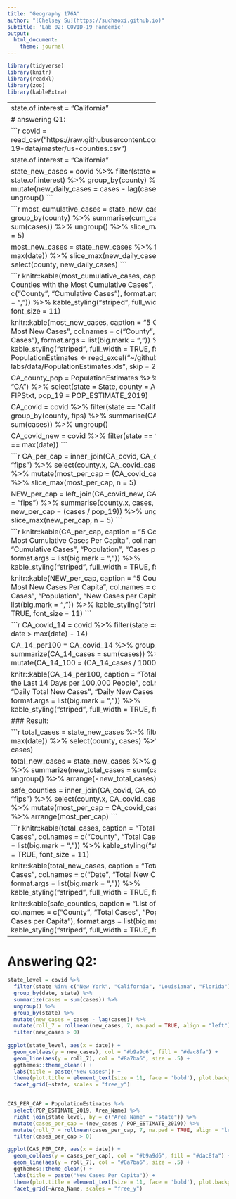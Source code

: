 ```yaml
---
title: "Geography 176A"
author: "[Chelsey Su](https://suchaoxi.github.io)"
subtitle: 'Lab 02: COVID-19 Pandemic'
output: 
  html_document:
    theme: journal
---
```

```r
library(tidyverse)
library(knitr)
library(readxl)
library(zoo)
library(kableExtra)
```

-----------------------------------------------
state.of.interest = "California"

# answering Q1:

```r
covid = read_csv("https://raw.githubusercontent.com/nytimes/covid-19-data/master/us-counties.csv")

state.of.interest = "California"

state_new_cases = covid %>% 
  filter(state == state.of.interest) %>% 
  group_by(county) %>% 
  mutate(new_daily_cases = cases - lag(cases)) %>% 
  ungroup()
```

```r
most_cumulative_cases = state_new_cases %>% 
  group_by(county) %>% 
  summarise(cum_cases = sum(cases)) %>% 
  ungroup() %>% 
  slice_max(cum_cases, n = 5)

most_new_cases = state_new_cases %>% 
  filter(date == max(date)) %>% 
  slice_max(new_daily_cases, n = 5) %>% 
  select(county, new_daily_cases)
```



```r
knitr::kable(most_cumulative_cases, caption = "5 Counties with the Most Cumulative Cases", col.names = c("County", "Cumulative Cases"), format.args = list(big.mark = ",")) %>% 
  kable_styling("striped", full_width = TRUE, font_size = 11) 

knitr::kable(most_new_cases, caption = "5 Counties with the Most New Cases", col.names = c("County", "New Daily Cases"), format.args = list(big.mark = ",")) %>% 
  kable_styling("striped", full_width = TRUE, font_size = 11)
```
```r
PopulationEstimates <- read_excel("~/github/geog-176A-labs/data/PopulationEstimates.xls", skip = 2)

CA_county_pop = PopulationEstimates %>% 
  filter(State == "CA") %>% 
  select(state = State, county = Area_Name, fips = FIPStxt, pop_19 = POP_ESTIMATE_2019)

CA_covid = covid %>% 
  filter(state == "California") %>% 
  group_by(county, fips) %>% 
  summarise(CA_covid_cases = sum(cases)) %>% 
  ungroup()

CA_covid_new = covid %>% 
  filter(state == "California", date == max(date))
```

```r
CA_per_cap = inner_join(CA_covid, CA_county_pop, by = "fips") %>% 
  select(county.x, CA_covid_cases, pop_19) %>% 
  mutate(most_per_cap = (CA_covid_cases / pop_19)) %>% 
  slice_max(most_per_cap, n = 5)

NEW_per_cap = left_join(CA_covid_new, CA_county_pop, by = "fips") %>% 
  summarise(county.x, cases, pop_19, new_per_cap = (cases / pop_19)) %>% 
  ungroup() %>% 
  slice_max(new_per_cap, n = 5)
```

```r
knitr::kable(CA_per_cap, caption = "5 Counties with the Most Cumulative Cases Per Capita", col.names = c("County", "Cumulative Cases", "Population", "Cases per Capita"), format.args = list(big.mark = ",")) %>% 
  kable_styling("striped", full_width = TRUE, font_size = 11) 

knitr::kable(NEW_per_cap, caption = "5 Counties with the Most New Cases Per Capita", col.names = c("County", "New Cases", "Population", "New Cases per Capita"), format.args = list(big.mark = ",")) %>% 
  kable_styling("striped", full_width = TRUE, font_size = 11)
```

```r
CA_covid_14 = covid %>% 
  filter(state == "California", date > max(date) - 14)

CA_14_per100 = CA_covid_14 %>% 
  group_by(date) %>% 
  summarize(CA_14_cases = sum(cases)) %>% 
  mutate(CA_14_100 = (CA_14_cases / 100000))

knitr::kable(CA_14_per100, caption = "Total New Cases in the Last 14 Days per 100,000 People", col.names = c("Date", "Daily Total New Cases", "Daily New Cases per 100,000"), format.args = list(big.mark = ",")) %>% 
  kable_styling("striped", full_width = TRUE, font_size = 11)
```

### Result:

```r
total_cases = state_new_cases %>% 
  filter(date == max(date)) %>% 
  select(county, cases) %>% 
  arrange(-cases)

total_new_cases = state_new_cases %>% 
  group_by(date) %>% 
  summarize(new_total_cases = sum(cases)) %>% 
  ungroup() %>% 
  arrange(-new_total_cases)

safe_counties = inner_join(CA_covid, CA_county_pop, by = "fips") %>% 
  select(county.x, CA_covid_cases, pop_19) %>% 
  mutate(most_per_cap = CA_covid_cases / pop_19) %>%
  arrange(most_per_cap)
```

```r
knitr::kable(total_cases, caption = "Total Number of Cases", col.names = c("County", "Total Cases"), format.args = list(big.mark = ",")) %>% 
  kable_styling("striped", full_width = TRUE, font_size = 11)

knitr::kable(total_new_cases, caption = "Total Number of New Cases", col.names = c("Date", "Total New Cases"), format.args = list(big.mark = ",")) %>%
  kable_styling("striped", full_width = TRUE, font_size = 11)

knitr::kable(safe_counties, caption = "List of Safe Counties", col.names = c("County", "Total Cases", "Population", "Total Cases per Capita"), format.args = list(big.mark = ",")) %>%
  kable_styling("striped", full_width = TRUE, font_size = 11)
```

---------------------------------

# Answering Q2:

```r

state_level = covid %>% 
  filter(state %in% c("New York", "California", "Louisiana", "Florida")) %>% 
  group_by(date, state) %>% 
  summarize(cases = sum(cases)) %>% 
  ungroup() %>% 
  group_by(state) %>% 
  mutate(new_cases = cases - lag(cases)) %>% 
  mutate(roll_7 = rollmean(new_cases, 7, na.pad = TRUE, align = "left")) %>% 
  filter(new_cases > 0)
  
ggplot(state_level, aes(x = date)) +
  geom_col(aes(y = new_cases), col = "#b9a9d6", fill = "#dac8fa") +
  geom_line(aes(y = roll_7), col = "#8a7ba6", size = .5) +
  ggthemes::theme_clean() +
  labs(title = paste("New Cases")) +
  theme(plot.title = element_text(size = 11, face = 'bold'), plot.background = element_rect(fill = "white"), panel.background = element_rect(fill = "white")) +
  facet_grid(~state, scales = "free_y")
  
```

```r
CAS_PER_CAP = PopulationEstimates %>% 
  select(POP_ESTIMATE_2019, Area_Name) %>% 
  right_join(state_level, by = c("Area_Name" = "state")) %>% 
  mutate(cases_per_cap = (new_cases / POP_ESTIMATE_2019)) %>% 
  mutate(roll_7 = rollmean(cases_per_cap, 7, na.pad = TRUE, align = "left")) %>% 
  filter(cases_per_cap > 0)

ggplot(CAS_PER_CAP, aes(x = date)) +
  geom_col(aes(y = cases_per_cap), col = "#b9a9d6", fill = "#dac8fa") +
  geom_line(aes(y = roll_7), col = "#8a7ba6", size = .5) +
  ggthemes::theme_clean() +
  labs(title = paste("New Cases Per Capita")) +
  theme(plot.title = element_text(size = 11, face = 'bold'), plot.background = element_rect(fill = "white"), panel.background = element_rect(fill = "white")) +
  facet_grid(~Area_Name, scales = "free_y")


```














